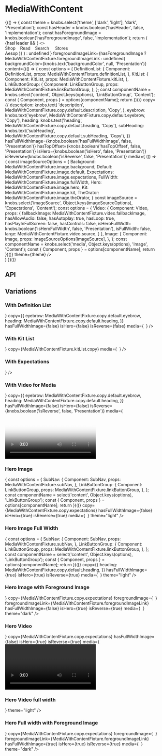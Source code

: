 
<Meta title="Components/MediaWithContent" component={MediaWithContent} />

# MediaWithContent

<Preview>
  <Story name="Base Component">
    {(() => {
      const theme = knobs.select('theme', ['dark', 'light'], 'dark', 'Presentation');
      const hasHeader = knobs.boolean('hasHeader', false, 'Implementation');
      const hasForegroundImage = knobs.boolean('hasForegroundImage', false, 'Implementation');
      return (
        <div style={{position: 'relative'}}>
          {hasHeader && (
            <>
              <nav style={{position: 'relative', height: '20px', lineHeight: '1', color: 'white', zIndex: '1000', padding:  '30px 20px', borderBottom: '1px solid white' }}>Shop&nbsp;&nbsp;&nbsp;&nbsp;Read&nbsp;&nbsp;&nbsp;&nbsp;Search&nbsp;&nbsp;&nbsp;&nbsp;&nbsp;Stores</nav>
              <span style={{position: 'absolute', top: '195px', color: 'white', zIndex: '1000', paddingLeft: '20px', fontSize: '30px' }}>Aesop</span>
            </>
          )}
          <MediaWithContent
            containMedia={knobs.select('containMedia', { center: 'center', left: 'left', right: 'right', none: undefined }, undefined, 'Presentation')}
            foregroundImage={
              hasForegroundImage ? (
                <Image
                  altText={MediaWithContentFixture.image.foreground.altText}
                  large={MediaWithContentFixture.image.foreground.large}
                  medium={MediaWithContentFixture.image.foreground.medium}
                  small={MediaWithContentFixture.image.foreground.small}
                />
              ) : undefined
            }
            foregroundImageLink={hasForegroundImage ? MediaWithContentFixture.foregroundImageLink : undefined}
            backgroundColor={knobs.text('backgroundColor', null, 'Presentation')}
            content={(() => {
              const options = {
                DefinitionList: {
                  Component: DefinitionList,
                  props: MediaWithContentFixture.definitionList,
                },
                KitList: {
                  Component: KitList,
                  props: MediaWithContentFixture.kitList,
                },
                LinkButtonGroup: {
                  Component: LinkButtonGroup,
                  props: MediaWithContentFixture.linkButtonGroup,
                },
              };
              const componentName = knobs.select('content', Object.keys(options), 'LinkButtonGroup', 'Content');
              const { Component, props } = options[componentName];
              return <Component {...props} theme={theme} />
            })()}
            copy={{
              description: knobs.text(
                'description',
                MediaWithContentFixture.copy.default.description,
                'Copy',
              ),
              eyebrow: knobs.text('eyebrow', MediaWithContentFixture.copy.default.eyebrow, 'Copy'),
              heading: knobs.text('heading', MediaWithContentFixture.copy.default.heading, 'Copy'),
              subHeading: knobs.text('subHeading', MediaWithContentFixture.copy.default.subHeading, 'Copy'),
            }}
            hasFullWidthImage={knobs.boolean('hasFullWidthImage', false, 'Presentation')}
            hasTopOffset={knobs.boolean('hasTopOffset', false, 'Presentation')}
            isHero={knobs.boolean('isHero', false, 'Presentation')}
            isReverse={knobs.boolean('isReverse', false, 'Presentation')}
            media={
              (() => {
                const imageSourceOptions = {
                  Background: MediaWithContentFixture.image.background,
                  Default: MediaWithContentFixture.image.default,
                  Expectations: MediaWithContentFixture.image.expectations,
                  FullWidth: MediaWithContentFixture.image.fullWidth,
                  Hero: MediaWithContentFixture.image.hero,
                  Kit: MediaWithContentFixture.image.kit,
                  TheOrator: MediaWithContentFixture.image.theOrator,
                }
                const imageSource = knobs.select('imageSource', Object.keys(imageSourceOptions), 'Expectations', 'Content');
                const options = {
                  Video: {
                    Component: Video,
                    props: {
                      fallbackImage: MediaWithContentFixture.video.fallbackImage,
                      hasAllowAudio: false,
                      hasAutoplay: true,
                      hasLoop: true,
                      hasPlayInFullScreen: false,
                      hasControls: false,
                      isHeroFullWidth: knobs.boolean('isHeroFullWidth', false, 'Presentation'),
                      isFullWidth: false,
                      large: MediaWithContentFixture.video.source,
                    }
                  },
                  Image: {
                    Component: Image,
                    props: imageSourceOptions[imageSource],
                  },
                };
                const componentName = knobs.select('media', Object.keys(options), 'Image', 'Content');
                const { Component, props } = options[componentName];
                return <Component {...props} theme={theme} />
              })()}
            theme={theme}
          />
        </div>
      )
    })()}
  </Story>
</Preview>

## API

<Props of={MediaWithContent} />

## Variations

### With Definition List

<Preview>
  <Story name="Definition List">
    <MediaWithContent
      backgroundColor="#fffeef"
      content={
        <DefinitionList items={MediaWithContentFixture.definitionList.items} />
      }
      copy={{
        eyebrow: MediaWithContentFixture.copy.default.eyebrow,
        heading: MediaWithContentFixture.copy.default.heading,
      }}
      hasFullWidthImage={false}
      isHero={false}
      isReverse={false}
      media={
        <Image
          altText={MediaWithContentFixture.image.default.altText}
          large={MediaWithContentFixture.image.default.large}
          medium={MediaWithContentFixture.image.default.medium}
          small={MediaWithContentFixture.image.default.small}
        />
      }
    />
  </Story>
</Preview>

### With Kit List

<Preview>
  <Story name="With Kit List">
    <MediaWithContent
      content={<KitList items={MediaWithContentFixture.kitList.items} />}
      copy={MediaWithContentFixture.kitList.copy}
      media={
        <Image
          altText={MediaWithContentFixture.image.kit.altText}
          large={MediaWithContentFixture.image.kit.large}
          medium={MediaWithContentFixture.image.kit.medium}
          small={MediaWithContentFixture.image.kit.small}
        />
      }
    />
  </Story>
</Preview>

### With Expectations

<Preview>
  <Story name="With Expectations">
    <MediaWithContent
      copy={MediaWithContentFixture.copy.expectations}
      isReverse={true}
      media={
        <Image
          altText={MediaWithContentFixture.image.expectations.altText}
          large={MediaWithContentFixture.image.expectations.large}
          medium={MediaWithContentFixture.image.expectations.medium}
          small={MediaWithContentFixture.image.expectations.small}
        />
      }
    />
  </Story>
</Preview>

### With Video for Media

<Preview>
  <Story name="With Video for Media">
    <MediaWithContent
      backgroundColor="#fffeef"
      content={
        <DefinitionList items={MediaWithContentFixture.definitionList.items} />
      }
      copy={{
        eyebrow: MediaWithContentFixture.copy.default.eyebrow,
        heading: MediaWithContentFixture.copy.default.heading,
      }}
      hasFullWidthImage={false}
      isHero={false}
      isReverse={knobs.boolean('isReverse', false, 'Presentation')}
      media={
        <Video
          fallbackImage={"./assets/images/MediaWithContent/video-poster.png"}
          hasAllowAudio={true}
          hasAutoplay={false}
          hasLoop={true}
          hasPlayInFullScreen={true}
          hasControls={true}
          isFullWidth={false}
          large="https://player.vimeo.com/external/225136214.hd.mp4?s=a01cd8b47f35767394e48dc01af10510ef8ff4dd&profile_id=174"
          medium="https://player.vimeo.com/external/225136214.hd.mp4?s=a01cd8b47f35767394e48dc01af10510ef8ff4dd&profile_id=174"
          poster={{
            copy: {
              altText: 'How to Use Video for Tea Tree Leaf Facial Exfoliant',
            },
            large: './assets/images/MediaWithContent/video-poster.png',
            medium: './assets/images/MediaWithContent/video-poster.png',
            small: './assets/images/MediaWithContent/video-poster.png',
          }}
          small="https://player.vimeo.com/external/225136214.hd.mp4?s=a01cd8b47f35767394e48dc01af10510ef8ff4dd&profile_id=174"
        />
      }
      theme={knobs.select('theme', ['dark', 'light'], 'dark', 'Presentation')}
    />
  </Story>
</Preview>

### Hero Image

<Preview>
  <Story name="Hero Image">
    <MediaWithContent
      backgroundColor="#633e43"
      content={(() => {
        const options = {
          SubNav: {
            Component: SubNav,
            props: MediaWithContentFixture.subNav,
          },
          LinkButtonGroup: {
            Component: LinkButtonGroup,
            props: MediaWithContentFixture.linkButtonGroup,
          },
        };
        const componentName = select('content', Object.keys(options), 'LinkButtonGroup');
        const { Component, props } = options[componentName];
        return <Component {...props} theme="light" />
      })()}
      copy={MediaWithContentFixture.copy.expectations}
      hasFullWidthImage={false}
      isHero={true}
      isReverse={true}
      media={
        <Image
          altText={MediaWithContentFixture.image.hero.altText}
          large={MediaWithContentFixture.image.hero.large}
          medium={MediaWithContentFixture.image.hero.medium}
          small={MediaWithContentFixture.image.hero.small}
        />
      }
      theme="light"
    />
  </Story>
</Preview>

### Hero Image Full Width

<Preview>
  <Story name="Hero Image Full Width">
    <MediaWithContent
      backgroundColor="#222e56"
      content={(() => {
        const options = {
          SubNav: {
            Component: SubNav,
            props: MediaWithContentFixture.subNav,
          },
          LinkButtonGroup: {
            Component: LinkButtonGroup,
            props: MediaWithContentFixture.linkButtonGroup,
          },
        };
        const componentName = select('content', Object.keys(options), 'LinkButtonGroup');
        const { Component, props } = options[componentName];
        return <Component {...props} theme="light" />
      })()}
      copy={{
        heading: MediaWithContentFixture.copy.default.heading,
      }}
      hasFullWidthImage={true}
      isHero={true}
      isReverse={true}
      media={
        <Image
          altText={MediaWithContentFixture.image.expectations.altText}
          large={MediaWithContentFixture.image.expectations.large}
          medium={MediaWithContentFixture.image.expectations.medium}
          small={MediaWithContentFixture.image.expectations.small}
        />
      }
      theme="light"
    />
  </Story>
</Preview>

### Hero Image with Foreground Image

<Preview>
  <Story name="Hero Image with Foreground Image">
    <MediaWithContent
      backgroundColor="#f5f3e6"
      content={
        <Hyperlink {...MediaWithContentFixture.hyperlinkButtonDark} />
      }
      copy={MediaWithContentFixture.copy.expectations}
      foregroundImage={
        <Image
          altText={MediaWithContentFixture.image.foreground.altText}
          large={MediaWithContentFixture.image.foreground.large}
          medium={MediaWithContentFixture.image.foreground.medium}
          small={MediaWithContentFixture.image.foreground.small}
        />
      }
      foregroundImageLink={MediaWithContentFixture.foregroundImageLink}
      hasFullWidthImage={false}
      isHero={true}
      isReverse={true}
      media={
        <Image
          altText={MediaWithContentFixture.image.background.altText}
          large={MediaWithContentFixture.image.background.large}
          medium={MediaWithContentFixture.image.background.medium}
          small={MediaWithContentFixture.image.background.small}
        />
      }
      theme="dark"
    />
  </Story>
</Preview>

### Hero Video

<Preview>
  <Story name="Hero Video">
    <MediaWithContent
      backgroundColor="#633e43"
      content={
        <Fragment>
          <LinkButtonGroup
            {...MediaWithContentFixture.linkButtonGroup}
            theme="light"
          />
        </Fragment>
      }
      copy={MediaWithContentFixture.copy.expectations}
      hasFullWidthImage={false}
      isHero={true}
      isReverse={true}
      media={
        <Video
          fallbackImage={MediaWithContentFixture.video.fallbackImage}
          hasAllowAudio={false}
          hasAutoplay={true}
          hasLoop={true}
          hasPlayInFullScreen={false}
          hasControls={false}
          isFullWidth={false}
          large={MediaWithContentFixture.video.source}
          medium={MediaWithContentFixture.video.source}
          small={MediaWithContentFixture.video.source}
        />
      }
      theme="light"
    />
  </Story>
</Preview>

### Hero Video full width

<Preview>
  <Story name="Hero Video full width">
    <MediaWithContent
      backgroundColor="#000"
      copy={MediaWithContentFixture.copy.default}
      hasFullWidthImage={true}
      isHero={true}
      isReverse={true}
      media={
        <Video
          fallbackImage={MediaWithContentFixture.video.fallbackImage}
          hasAllowAudio={false}
          hasAutoplay={true}
          hasLoop={true}
          hasPlayInFullScreen={false}
          hasControls={false}
          isFullWidth={false}
          isHeroFullWidth={true}
          large={MediaWithContentFixture.video.source}
          medium={MediaWithContentFixture.video.source}
          small={MediaWithContentFixture.video.source}
        />
      }
      theme="light"
    />
  </Story>
</Preview>


### Hero Full width with Foreground Image

<Preview>
  <Story name="Hero Full width with Foreground Image">
    <MediaWithContent
      backgroundColor="#f5f3e6"
      content={
        <Hyperlink {...MediaWithContentFixture.hyperlinkButtonDark} />
      }
      copy={MediaWithContentFixture.copy.expectations}
      foregroundImage={
        <Image
          altText={MediaWithContentFixture.image.foreground.altText}
          large={MediaWithContentFixture.image.foreground.large}
          medium={MediaWithContentFixture.image.foreground.medium}
          small={MediaWithContentFixture.image.foreground.small}
        />
      }
      foregroundImageLink={MediaWithContentFixture.foregroundImageLink}
      hasFullWidthImage={true}
      isHero={true}
      isReverse={true}
      media={
        <Image
          altText={MediaWithContentFixture.image.background.altText}
          large={MediaWithContentFixture.image.background.large}
          medium={MediaWithContentFixture.image.background.medium}
          small={MediaWithContentFixture.image.background.small}
        />
      }
      theme="dark"
    />
  </Story>
</Preview>
